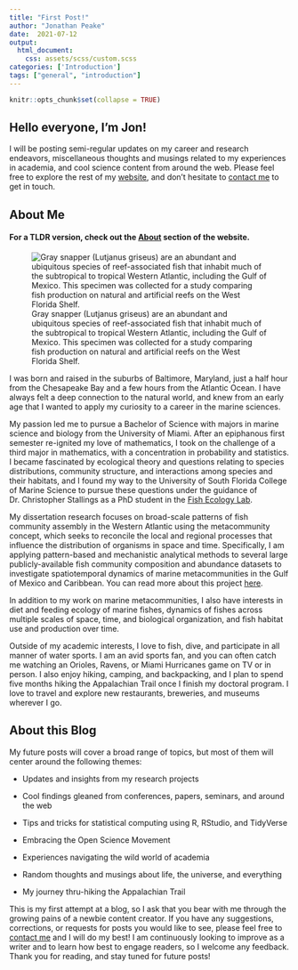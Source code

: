 ```yaml
---
title: "First Post!"
author: "Jonathan Peake"
date:  2021-07-12
output: 
  html_document: 
    css: assets/scss/custom.scss
categories: ['Introduction']
tags: ["general", "introduction"]
---
```


```r
knitr::opts_chunk$set(collapse = TRUE)
```

## Hello everyone, I'm Jon!

I will be posting semi-regular updates on my career and research endeavors, miscellaneous thoughts and musings related to my experiences in academia, and cool science content from around the web. Please feel free to explore the rest of my [website](/home/), and don't hesitate to [contact me](/home/#contact) to get in touch.

## About Me

#### For a TLDR version, check out the [About](/authors/admin) section of the website.

![Gray snapper (Lutjanus griseus) are an abundant and ubiquitous species of reef-associated fish that inhabit much of the subtropical to tropical Western Atlantic, including the Gulf of Mexico. This specimen was collected for a study comparing fish production on natural and artificial reefs on the West Florida Shelf.](/img/me-fish.jpg)

I was born and raised in the suburbs of Baltimore, Maryland, just a half hour from the Chesapeake Bay and a few hours from the Atlantic Ocean. I have always felt a deep connection to the natural world, and knew from an early age that I wanted to apply my curiosity to a career in the marine sciences.

My passion led me to pursue a Bachelor of Science with majors in marine science and biology from the University of Miami. After an epiphanous first semester re-ignited my love of mathematics, I took on the challenge of a third major in mathematics, with a concentration in probability and statistics. I became fascinated by ecological theory and questions relating to species distributions, community structure, and interactions among species and their habitats, and I found my way to the University of South Florida College of Marine Science to pursue these questions under the guidance of Dr. Christopher Stallings as a PhD student in the [Fish Ecology Lab](https://marine.usf.edu/fishecology).

My dissertation research focuses on broad-scale patterns of fish community assembly in the Western Atlantic using the metacommunity concept, which seeks to reconcile the local and regional processes that influence the distribution of organisms in space and time. Specifically, I am applying pattern-based and mechanistic analytical methods to several large publicly-available fish community composition and abundance datasets to investigate spatiotemporal dynamics of marine metacommunities in the Gulf of Mexico and Caribbean. You can read more about this project [here](/project/metacommunity-project/).

In addition to my work on marine metacommunities, I also have interests in diet and feeding ecology of marine fishes, dynamics of fishes across multiple scales of space, time, and biological organization, and fish habitat use and production over time.

Outside of my academic interests, I love to fish, dive, and participate in all manner of water sports. I am an avid sports fan, and you can often catch me watching an Orioles, Ravens, or Miami Hurricanes game on TV or in person. I also enjoy hiking, camping, and backpacking, and I plan to spend five months hiking the Appalachian Trail once I finish my doctoral program. I love to travel and explore new restaurants, breweries, and museums wherever I go.

## About this Blog

My future posts will cover a broad range of topics, but most of them will center around the following themes:

-   Updates and insights from my research projects

-   Cool findings gleaned from conferences, papers, seminars, and around the web

-   Tips and tricks for statistical computing using R, RStudio, and TidyVerse

-   Embracing the Open Science Movement

-   Experiences navigating the wild world of academia

-   Random thoughts and musings about life, the universe, and everything

-   My journey thru-hiking the Appalachian Trail

This is my first attempt at a blog, so I ask that you bear with me through the growing pains of a newbie content creator. If you have any suggestions, corrections, or requests for posts you would like to see, please feel free to [contact me](/home/#contact) and I will do my best! I am continuously looking to improve as a writer and to learn how best to engage readers, so I welcome any feedback. Thank you for reading, and stay tuned for future posts!
